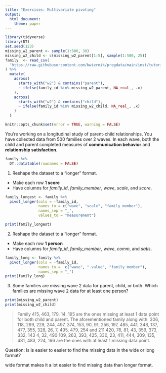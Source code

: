 ```yaml
---
title: "Exercises: Multivariate pivoting"
output: 
  html_document:
    theme: paper
---
```


```r
library(tidyverse)
library(DT)
set.seed(123)
missing_w2_parent <- sample(1:500, 30)
missing_w2_child <- c(missing_w2_parent[1:5], sample(1:500, 25))
family  <- read_csv(
  "https://raw.githubusercontent.com/bwiernik/progdata/main/inst/tutorials/data/family_data.csv"
) %>% 
  mutate(
    across(
      starts_with("w2") & contains("parent"),
      ~ ifelse(family_id %in% missing_w2_parent, NA_real_, .x)
    ),
    across(
      starts_with("w2") & contains("child"),
      ~ ifelse(family_id %in% missing_w2_child, NA_real_, .x)
    )
  )
```

<!---The following chunk allows errors when knitting--->

```r
knitr::opts_chunk$set(error = TRUE, warning = FALSE)
```

You're working on a longitudinal study of parent-child relationships.
You have collected data from 500 families over 2 waves.
In each wave, both the child and parent completed measures of **communication behavior** and **relationship satisfaction**. 

```r
family %>% 
  DT::datatable(rownames = FALSE)
```

1. Reshape the dataset to a "longer" format.

  - Make each row **1 score**
  - Have columns for *family_id*, *family_member*, *wave*, *scale*, and *score*.

```r
family_longest <- family %>% 
  pivot_longer(cols = -family_id,
               names_to = c("wave", "scale", "family_member"),
               names_sep = "_",
               values_to = "measurement")

print(family_longest)
```

2. Reshape the dataset to a "longer" format.

  - Make each row **1 person**
  - Have columns for *family_id*, *family_member*, *wave*, *comm*, and *satis*.

```r
family_long <- family %>% 
  pivot_longer(cols = -family_id,
               names_to =  c("wave", ".value", "family_member"),
               names_sep = "_")
print(family_long)
```

3. Some families are missing wave 2 data for parent, child, or both. 
   Which families are missing wave 2 data for at least one person?

```r
print(missing_w2_parent)
print(missing_w2_child)
```
  > Family 415, 463, 179, 14, 195 are the ones missing at least 1 data point for both child and parent. The aforementioned family along with: 306, 118, 299, 229, 244, 497, 374, 153, 90, 91, 256, 197, 485, 441, 348, 137, 477, 355, 328,  26, 7, 495, 479, 254 and 211 420, 78, 81, 43, 359, 373, 332, 143 4, 32, 490 109, 263, 393, 425, 330, 23, 411, 444, 309, 135, 481, 483, 224, 166 are the ones with at least 1 missing data point.

Question: Is is easier to easier to find the missing data in the wide or long format?

wide format makes it a lot easier to find missing data than longer format.
